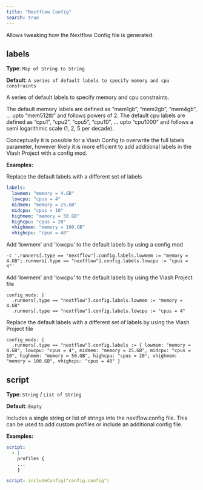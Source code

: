 ```yaml
---
title: "Nextflow Config"
search: true
---
```


Allows tweaking how the Nextflow Config file is generated.

## labels

**Type**: `Map of String to String`

**Default**: `A series of default labels to specify memory and cpu constraints`

A series of default labels to specify memory and cpu constraints.

The default memory labels are defined as "mem1gb", "mem2gb", "mem4gb", ... upto "mem512tb" and follows powers of 2.
The default cpu labels are defined as "cpu1", "cpu2", "cpu5", "cpu10", ... upto "cpu1000" and follows a semi logarithmic scale (1, 2, 5 per decade).

Conceptually it is possible for a Viash Config to overwrite the full labels parameter, however likely it is more efficient to add additional labels
in the Viash Project with a config mod.


**Examples:**

Replace the default labels with a different set of labels

```yaml
labels:
  lowmem: "memory = 4.GB"
  lowcpu: "cpus = 4"
  midmem: "memory = 25.GB"
  midcpu: "cpus = 10"
  highmem: "memory = 50.GB"
  highcpu: "cpus = 20"
  vhighmem: "memory = 100.GB"
  vhighcpu: "cpus = 40"

```

Add 'lowmem' and 'lowcpu' to the default labels by using a config mod

```viash_config_mod
-c '.runners[.type == "nextflow"].config.labels.lowmem := "memory = 4.GB";.runners[.type == "nextflow"].config.labels.lowcpu := "cpus = 4"'
```

Add 'lowmem' and 'lowcpu' to the default labels by using the Viash Project file

```viash_project_file
config_mods: |
  .runners[.type == "nextflow"].config.labels.lowmem := "memory = 4.GB"
  .runners[.type == "nextflow"].config.labels.lowcpu := "cpus = 4"

```

Replace the default labels with a different set of labels by using the Viash Project file

```viash_project_file
config_mods: |
  .runners[.type == "nextflow"].config.labels := { lowmem: "memory = 4.GB", lowcpu: "cpus = 4", midmem: "memory = 25.GB", midcpu: "cpus = 10", highmem: "memory = 50.GB", highcpu: "cpus = 20", vhighmem: "memory = 100.GB", vhighcpu: "cpus = 40" }

```

## script

**Type**: `String` / `List of String`

**Default**: `Empty`

Includes a single string or list of strings into the nextflow.config file.
This can be used to add custom profiles or include an additional config file.


**Examples:**

```yaml
script:
  - |
    profiles {
    ...
    }

```

```yaml
script: includeConfig("config.config")
```
